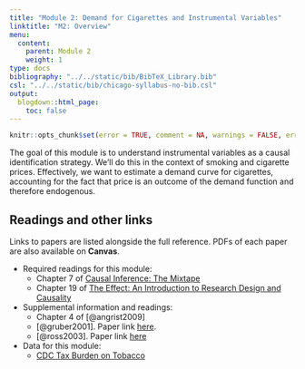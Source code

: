 ```yaml
---
title: "Module 2: Demand for Cigarettes and Instrumental Variables"
linktitle: "M2: Overview"
menu:
  content:
    parent: Module 2
    weight: 1
type: docs
bibliography: "../../static/bib/BibTeX_Library.bib"
csl: "../../static/bib/chicago-syllabus-no-bib.csl"
output:
  blogdown::html_page:
    toc: false
---
```


```r
knitr::opts_chunk$set(error = TRUE, comment = NA, warnings = FALSE, errors = FALSE, messages = FALSE, tidy = FALSE, echo = FALSE)
```

The goal of this module is to understand instrumental variables as a causal identification strategy. We'll do this in the context of smoking and cigarette prices. Effectively, we want to estimate a demand curve for cigarettes, accounting for the fact that price is an outcome of the demand function and therefore endogenous.


## Readings and other links

Links to papers are listed alongside the full reference. PDFs of each paper are also available on **Canvas**.

- <i class="fas fa-book"></i> Required readings for this module:
    - Chapter 7 of [Causal Inference: The Mixtape](https://mixtape.scunning.com/)
    - Chapter 19 of [The Effect: An Introduction to Research Design and Causality](https://theeffectbook.net/)
- <i class="fas fa-external-link-square-alt"></i> Supplemental information and readings:
    - Chapter 4 of [@angrist2009]
    - [@gruber2001]. Paper link [here](https://www.aeaweb.org/articles?id=10.1257/jep.15.2.193).
    - [@ross2003]. Paper link [here](https://citeseerx.ist.psu.edu/viewdoc/download?doi=10.1.1.532.2071&rep=rep1&type=pdf)
- <i class="fa fa-database"></i> Data for this module:
    - [CDC Tax Burden on Tobacco](https://github.com/imccart-test/cdc-tobacco)

